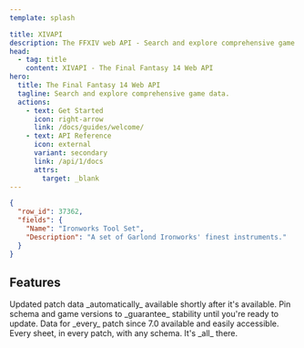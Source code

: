 ```yaml
---
template: splash

title: XIVAPI
description: The FFXIV web API - Search and explore comprehensive game data.
head:
  - tag: title
    content: XIVAPI - The Final Fantasy 14 Web API
hero:
  title: The Final Fantasy 14 Web API
  tagline: Search and explore comprehensive game data.
  actions:
    - text: Get Started
      icon: right-arrow
      link: /docs/guides/welcome/
    - text: API Reference
      icon: external
      variant: secondary
      link: /api/1/docs
      attrs:
        target: _blank
---
```



```json frame="terminal" title="/api/1/sheet/Item/37362?fields=Name,Description"
{
  "row_id": 37362,
  "fields": {
    "Name": "Ironworks Tool Set",
    "Description": "A set of Garlond Ironworks' finest instruments."
  }
}
```

## Features

<CardGrid>
	<Card title="Fast updates" icon="download">
		Updated patch data _automatically_ available shortly after it's available.
	</Card>
	<Card title="Stable API" icon="puzzle">
		Pin schema and game versions to _guarantee_ stability until you're ready to update.
	</Card>
	<Card title="Time travel (backwards)" icon="rocket">
		Data for _every_ patch since 7.0 available and easily accessible.
	</Card>
	<Card title="Search anything" icon="magnifier">
		Every sheet, in every patch, with any schema. It's _all_ there.
	</Card>
</CardGrid>
